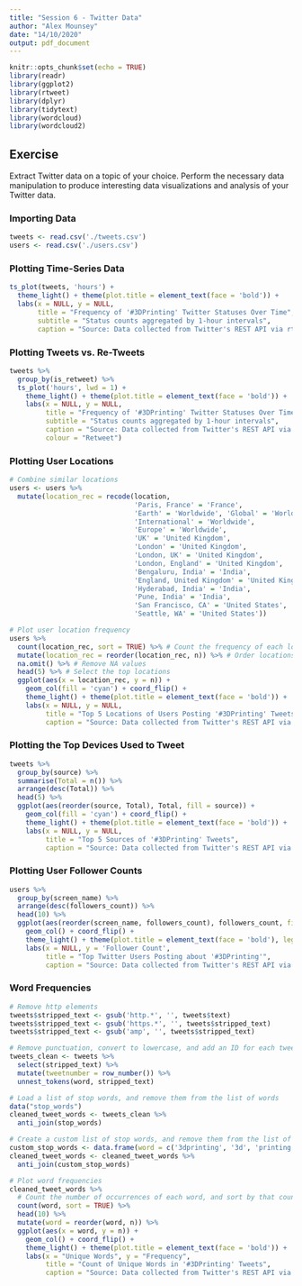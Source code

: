 ```yaml
---
title: "Session 6 - Twitter Data"
author: "Alex Mounsey"
date: "14/10/2020"
output: pdf_document
---
```


```r
knitr::opts_chunk$set(echo = TRUE)
library(readr)
library(ggplot2)
library(rtweet)
library(dplyr)
library(tidytext)
library(wordcloud)
library(wordcloud2)
```

## Exercise
Extract Twitter data on a topic of your choice. Perform the necessary data manipulation to produce interesting data 
visualizations and analysis of your Twitter data.

### Importing Data

```r
tweets <- read.csv('./tweets.csv')
users <- read.csv('./users.csv')
```

### Plotting Time-Series Data

```r
ts_plot(tweets, 'hours') +
  theme_light() + theme(plot.title = element_text(face = 'bold')) +
  labs(x = NULL, y = NULL,
       title = "Frequency of '#3DPrinting' Twitter Statuses Over Time",
       subtitle = "Status counts aggregated by 1-hour intervals",
       caption = "Source: Data collected from Twitter's REST API via rtweet")
```

### Plotting Tweets vs. Re-Tweets

```r
tweets %>%
  group_by(is_retweet) %>%
  ts_plot('hours', lwd = 1) +
    theme_light() + theme(plot.title = element_text(face = 'bold')) +
    labs(x = NULL, y = NULL,
         title = "Frequency of '#3DPrinting' Twitter Statuses Over Time",
         subtitle = "Status counts aggregated by 1-hour intervals",
         caption = "Source: Data collected from Twitter's REST API via rtweet",
         colour = "Retweet")
```

### Plotting User Locations

```r
# Combine similar locations
users <- users %>%
  mutate(location_rec = recode(location,
                               'Paris, France' = 'France',
                               'Earth' = 'Worldwide', 'Global' = 'Worldwide',
                               'International' = 'Worldwide',
                               'Europe' = 'Worldwide',
                               'UK' = 'United Kingdom',
                               'London' = 'United Kingdom',
                               'London, UK' = 'United Kingdom',
                               'London, England' = 'United Kingdom',
                               'Bengaluru, India' = 'India',
                               'England, United Kingdom' = 'United Kingdom',
                               'Hyderabad, India' = 'India',
                               'Pune, India' = 'India',
                               'San Francisco, CA' = 'United States',
                               'Seattle, WA' = 'United States'))

# Plot user location frequency
users %>%
  count(location_rec, sort = TRUE) %>% # Count the frequency of each location
  mutate(location_rec = reorder(location_rec, n)) %>% # Order locations by frequency
  na.omit() %>% # Remove NA values
  head(5) %>% # Select the top locations
  ggplot(aes(x = location_rec, y = n)) +
    geom_col(fill = 'cyan') + coord_flip() +
    theme_light() + theme(plot.title = element_text(face = 'bold')) +
    labs(x = NULL, y = NULL,
         title = "Top 5 Locations of Users Posting '#3DPrinting' Tweets",
         caption = "Source: Data collected from Twitter's REST API via rtweet")
```

### Plotting the Top Devices Used to Tweet

```r
tweets %>%
  group_by(source) %>%
  summarise(Total = n()) %>%
  arrange(desc(Total)) %>%
  head(5) %>%
  ggplot(aes(reorder(source, Total), Total, fill = source)) +
    geom_col(fill = 'cyan') + coord_flip() +
    theme_light() + theme(plot.title = element_text(face = 'bold')) +
    labs(x = NULL, y = NULL,
         title = "Top 5 Sources of '#3DPrinting' Tweets",
         caption = "Source: Data collected from Twitter's REST API via rtweet")
```

### Plotting User Follower Counts

```r
users %>%
  group_by(screen_name) %>%
  arrange(desc(followers_count)) %>%
  head(10) %>%
  ggplot(aes(reorder(screen_name, followers_count), followers_count, fill = name)) +
    geom_col() + coord_flip() +
    theme_light() + theme(plot.title = element_text(face = 'bold'), legend.position = 'none') +
    labs(x = NULL, y = 'Follower Count',
         title = "Top Twitter Users Posting about '#3DPrinting'",
         caption = "Source: Data collected from Twitter's REST API via rtweet")
```

### Word Frequencies

```r
# Remove http elements
tweets$stripped_text <- gsub('http.*', '', tweets$text)
tweets$stripped_text <- gsub('https.*', '', tweets$stripped_text)
tweets$stripped_text <- gsub('amp', '', tweets$stripped_text)

# Remove punctuation, convert to lowercase, and add an ID for each tweet
tweets_clean <- tweets %>%
  select(stripped_text) %>%
  mutate(tweetnumber = row_number()) %>%
  unnest_tokens(word, stripped_text)

# Load a list of stop words, and remove them from the list of words
data("stop_words")
cleaned_tweet_words <- tweets_clean %>%
  anti_join(stop_words)

# Create a custom list of stop words, and remove them from the list of words
custom_stop_words <- data.frame(word = c('3dprinting', '3d', 'printing', 'printed', 'printer', 'print', '3dprint', '3dprinted'))
cleaned_tweet_words <- cleaned_tweet_words %>%
  anti_join(custom_stop_words)

# Plot word frequencies
cleaned_tweet_words %>%
  # Count the number of occurrences of each word, and sort by that count
  count(word, sort = TRUE) %>%
  head(10) %>%
  mutate(word = reorder(word, n)) %>%
  ggplot(aes(x = word, y = n)) +
    geom_col() + coord_flip() +
    theme_light() + theme(plot.title = element_text(face = 'bold')) +
    labs(x = "Unique Words", y = "Frequency",
         title = "Count of Unique Words in '#3DPrinting' Tweets",
         caption = "Source: Data collected from Twitter's REST API via rtweet")
```
